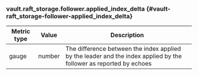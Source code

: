 ### vault.raft_storage.follower.applied_index_delta {#vault-raft_storage-follower-applied_index_delta}

Metric type | Value   | Description
----------- | ------- | -----------
gauge       | number  | The difference between the index applied by the leader and the index applied by the follower as reported by echoes
